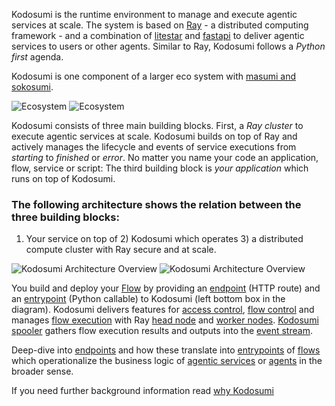 Kodosumi is the runtime environment to manage and execute agentic services at scale. The system is based on [Ray](https://ray.io) - a distributed computing framework - and a combination of [litestar](https://litestar.dev/) and [fastapi](https://fastapi.tiangolo.com/) to deliver agentic services to users or other agents. Similar to Ray, Kodosumi follows a _Python first_ agenda.

Kodosumi is one component of a larger eco system with [masumi and sokosumi](https://www.masumi.network/).

<img className="block dark:hidden" src="/assets/ecosystem.png" alt="Ecosystem" />
<img className="hidden dark:block" src="/assets/ecosystem_dark.png" alt="Ecosystem" />

Kodosumi consists of three main building blocks. First, a _Ray cluster_ to execute agentic services at scale. Kodosumi builds on top of Ray and actively manages the lifecycle and events of service executions from _starting_ to _finished_ or _error_. No matter you name your code an application, flow, service or script: The third building block is _your application_ which runs on top of Kodosumi.

### The following architecture shows the relation between the three building blocks:

1. Your service on top of 2) Kodosumi which operates 3) a distributed compute cluster with Ray secure and at scale.

<img className="block dark:hidden" src="/assets/architecture.png" alt="Kodosumi Architecture Overview" />
<img className="hidden dark:block" src="/assets/architecture_dark.png" alt="Kodosumi Architecture Overview" />

You build and deploy your [Flow](./concepts.md#flow) by providing an [endpoint](./concepts.md#endpoint) (HTTP route) and an [entrypoint](./concepts.md#entrypoint) (Python callable) to Kodosumi (left bottom box in the diagram). Kodosumi delivers features for [access control](./api.md#authentication), [flow control](./api.md#flow-control) and manages [flow execution](./api.md#execution-control) with Ray [head node](./concepts.md#ray-head) and [worker nodes](./concepts.md#ray-worker). [Kodosumi spooler](./concepts.md#spooler) gathers flow execution results and outputs into the [event stream](./concepts.md#event-stream).

Deep-dive into [endpoints](./concepts.md#endpoint) and how these translate into [entrypoints](./concepts.md#entrypoint) of [flows](#flows) which operationalize the business logic of [agentic services](#agentic-service) or [agents](#agents) in the broader sense.

If you need further background information read [why Kodosumi](./why.md)
